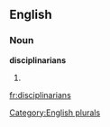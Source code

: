
==English==

===Noun===
'''disciplinarians'''

# {{plural of|[[disciplinarian]]}}

[[Category:English plurals]]

[[fr:disciplinarians]]